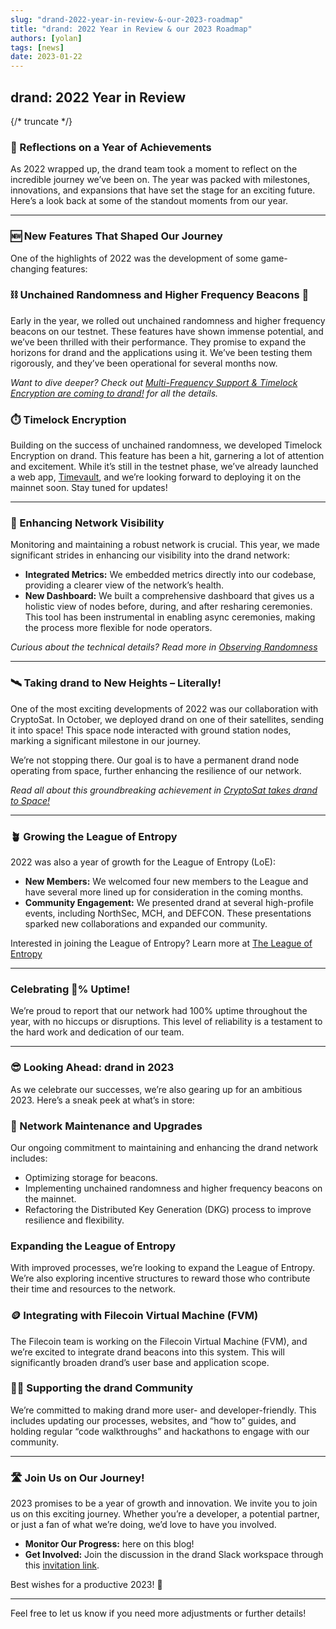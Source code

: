 ```yaml
---
slug: "drand-2022-year-in-review-&-our-2023-roadmap"
title: "drand: 2022 Year in Review & our 2023 Roadmap"
authors: [yolan]
tags: [news]
date: 2023-01-22
---
```


## drand: 2022 Year in Review

{/* truncate */}

### 🥳 Reflections on a Year of Achievements

As 2022 wrapped up, the drand team took a moment to reflect on the incredible journey we’ve been on. The year was packed with milestones, innovations, and expansions that have set the stage for an exciting future. Here’s a look back at some of the standout moments from our year.

---

### 🆕 New Features That Shaped Our Journey

One of the highlights of 2022 was the development of some game-changing features:

### ⛓️ Unchained Randomness and Higher Frequency Beacons 🚨

Early in the year, we rolled out unchained randomness and higher frequency beacons on our testnet. These features have shown immense potential, and we’ve been thrilled with their performance. They promise to expand the horizons for drand and the applications using it. We’ve been testing them rigorously, and they’ve been operational for several months now.

*Want to dive deeper? Check out [Multi-Frequency Support & Timelock Encryption are coming to drand!](/blog/multi-frequency-support-and-timelock-encryption-are-coming-to-drand) for all the details.*

### ⏱️ Timelock Encryption

Building on the success of unchained randomness, we developed Timelock Encryption on drand. This feature has been a hit, garnering a lot of attention and excitement. While it’s still in the testnet phase, we’ve already launched a web app, [Timevault](https://timevault.drand.love/), and we’re looking forward to deploying it on the mainnet soon. Stay tuned for updates!

---

### 🔭 Enhancing Network Visibility

Monitoring and maintaining a robust network is crucial. This year, we made significant strides in enhancing our visibility into the drand network:

- **Integrated Metrics:** We embedded metrics directly into our codebase, providing a clearer view of the network’s health.
- **New Dashboard:** We built a comprehensive dashboard that gives us a holistic view of nodes before, during, and after resharing ceremonies. This tool has been instrumental in enabling async ceremonies, making the process more flexible for node operators.

*Curious about the technical details? Read more in [Observing Randomness](/blog/observing-randomness)*

---

### 🛰️ Taking drand to New Heights – Literally!

One of the most exciting developments of 2022 was our collaboration with CryptoSat. In October, we deployed drand on one of their satellites, sending it into space! This space node interacted with ground station nodes, marking a significant milestone in our journey.

We’re not stopping there. Our goal is to have a permanent drand node operating from space, further enhancing the resilience of our network.

*Read all about this groundbreaking achievement in [CryptoSat takes drand to Space!](/blog/cryptosat-takes-drand-to-space)*

---

### 🪴 Growing the League of Entropy

2022 was also a year of growth for the League of Entropy (LoE):

- **New Members:** We welcomed four new members to the League and have several more lined up for consideration in the coming months.
- **Community Engagement:** We presented drand at several high-profile events, including NorthSec, MCH, and DEFCON. These presentations sparked new collaborations and expanded our community.

Interested in joining the League of Entropy? Learn more at [The League of Entropy][LOE]

---

### Celebrating 💯% Uptime!

We’re proud to report that our network had 100% uptime throughout the year, with no hiccups or disruptions. This level of reliability is a testament to the hard work and dedication of our team.

---

### 😎 Looking Ahead: drand in 2023

As we celebrate our successes, we’re also gearing up for an ambitious 2023. Here’s a sneak peek at what’s in store:

### 🔧 Network Maintenance and Upgrades

Our ongoing commitment to maintaining and enhancing the drand network includes:

- Optimizing storage for beacons.
- Implementing unchained randomness and higher frequency beacons on the mainnet.
- Refactoring the Distributed Key Generation (DKG) process to improve resilience and flexibility.

### Expanding the League of Entropy

With improved processes, we’re looking to expand the League of Entropy. We’re also exploring incentive structures to reward those who contribute their time and resources to the network.

### 🪙 Integrating with Filecoin Virtual Machine (FVM)

The Filecoin team is working on the Filecoin Virtual Machine (FVM), and we’re excited to integrate drand beacons into this system. This will significantly broaden drand’s user base and application scope.

### 🤝🏽 Supporting the drand Community

We’re committed to making drand more user- and developer-friendly. This includes updating our processes, websites, and “how to” guides, and holding regular “code walkthroughs” and hackathons to engage with our community.

---

### 🛣️ Join Us on Our Journey!

2023 promises to be a year of growth and innovation. We invite you to join us on this exciting journey. Whether you’re a developer, a potential partner, or just a fan of what we’re doing, we’d love to have you involved.

- **Monitor Our Progress:** here on this blog!
- **Get Involved:** Join the discussion in the drand Slack workspace through this [invitation link](https://join.slack.com/t/drandworkspace/shared_invite/zt-2p00bn43o-qALTK5RZEIK3I4fIO9h8dQ).

Best wishes for a productive 2023! 🎉

---

Feel free to let us know if you need more adjustments or further details!

[LOE]: https://drand.love/1e76674b75e249699445799c5083fe78
